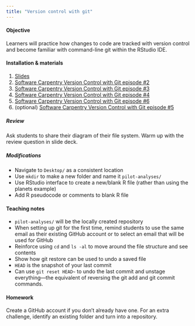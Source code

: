 ```yaml
---
title: "Version control with git"
---
```


#### Objective

Learners will practice how changes to code are tracked with version control and become familiar with command-line git within the RStudio IDE.

#### Installation & materials

1.  [Slides](https://docs.google.com/presentation/d/1sbHdLtxfVFv-4V6tY_P89zhnxCA49rKwW3B3RBBv7Qg/edit#slide=id.p)
2.  [Software Carpentry Version Control with Git episode #2](https://swcarpentry.github.io/git-novice/02-setup)
3.  [Software Carpentry Version Control with Git episode #3](https://swcarpentry.github.io/git-novice/03-create)
4.  [Software Carpentry Version Control with Git episode #4](https://swcarpentry.github.io/git-novice/04-changes)
5.  [Software Carpentry Version Control with Git episode #6](https://swcarpentry.github.io/git-novice/06-ignore)
6.  (optional) [Software Carpentry Version Control with Git episode #5](https://swcarpentry.github.io/git-novice/05-history)

##### Review

Ask students to share their diagram of their file system.
Warm up with the review question in slide deck.

##### Modifications

-   Navigate to `Desktop/` as a consistent location
-   Use `mkdir` to make a new folder and name it `pilot-analyses/`
-   Use RStudio interface to create a new/blank R file (rather than using the planets example)
-   Add R pseudocode or comments to blank R file

#### Teaching notes

-   `pilot-analyses/` will be the locally created repository
-   When setting up git for the first time, remind students to use the same email as their existing GitHub account or to select an email that will be used for GitHub
-   Reinforce using `cd` and `ls -al` to move around the file structure and see contents
-   Show how git restore can be used to undo a saved file
-   `HEAD` is the snapshot of your last commit
-   Can use `git reset HEAD~` to undo the last commit and unstage everything---the equivalent of reversing the git add and git commit commands.

#### Homework

Create a GitHub account if you don't already have one.
For an extra challenge, identify an existing folder and turn into a repository.
